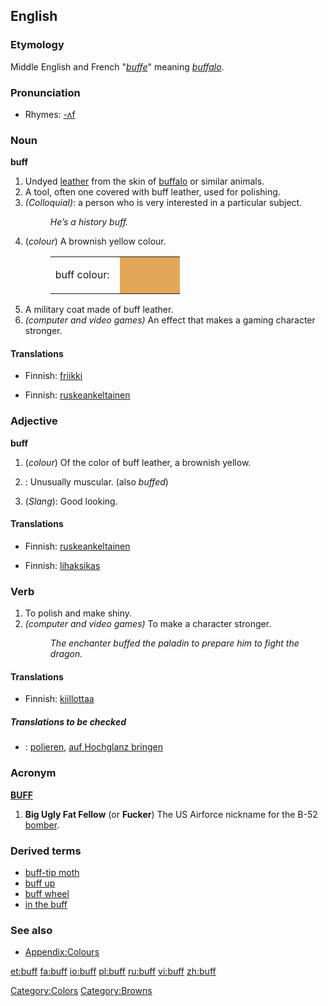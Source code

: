 ==English==

===Etymology===
Middle English and French "''[[buffe]]''" meaning ''[[buffalo]]''.

===Pronunciation===
*Rhymes: [[Rhymes:English:-ʌf|-ʌf]]

===Noun===
'''buff'''
# Undyed [[leather]] from the skin of [[buffalo]] or similar animals. 
# A tool, often one covered with buff leather, used for polishing.
# ''(Colloquial)'': a person who is very interested in a particular subject.
#: ''He’s a history buff.''
# (''colour'') A brownish yellow colour. 
#:<table><tr><td>buff colour: &nbsp;</td><td bgcolor="#E3A857" width="80">&nbsp; </td></tr></table>
# A military coat made of buff leather.
# ''(computer and video games)'' An effect that makes a gaming character stronger.

====Translations====
{{trans-top|Undyed leather from the skin of buffalo or similar animals}}
{{trans-mid}}
{{trans-bottom}}

{{trans-top|A tool, often one covered with buff leather, used for polishing}}
{{trans-mid}}
{{trans-bottom}}

{{trans-top|a person who is very interested in a particular subject}}
*Finnish: [[friikki]]
{{trans-mid}}
{{trans-bottom}}

{{trans-top|A brownish yellow colour}}
*Finnish: [[ruskeankeltainen]]
{{trans-mid}}
{{trans-bottom}}

{{trans-top|A military coat made of buff leather}}
{{trans-mid}}
{{trans-bottom}}

{{trans-top|An effect that makes a gaming character stronger}}
{{trans-mid}}
{{trans-bottom}}

===Adjective===
'''buff'''
# (''colour'') Of the color of buff leather, a brownish yellow.
# {{bodybuilding}}: Unusually muscular. (also ''buffed'')
# (''Slang''): Good looking.

====Translations====
{{trans-top|Of the color of buff leather, a brownish yellow}}
*Finnish: [[ruskeankeltainen]]
{{trans-mid}}
{{trans-bottom}}

{{trans-top|Unusually muscular}}
*Finnish: [[lihaksikas]]
{{trans-mid}}
{{trans-bottom}}

{{trans-top|Good looking}}
{{trans-mid}}
{{trans-bottom}}

===Verb===
{{en-verb}}
# To polish and make shiny.
# ''(computer and video games)'' To make a character stronger.
#: ''The enchanter buffed the paladin to prepare him to fight the dragon.''

====Translations====
{{trans-top|To polish and make shiny}}
*Finnish: [[kiillottaa]]
{{trans-mid}}
{{trans-bottom}}

{{trans-top|To make a character stronger}}
{{trans-mid}}
{{trans-bottom}}

=====Translations to be checked=====
{{checktrans}}
{{top}}
*{{ttbc|German}}: [[polieren]], [[auf Hochglanz bringen]]
{{mid}}
{{bottom}}

===Acronym===
'''[[BUFF]]'''

# '''Big Ugly Fat Fellow''' (or '''Fucker''') The US Airforce nickname for the B-52 [[bomber]].

===Derived terms===
*[[buff-tip moth]]
*[[buff up]]
*[[buff wheel]]
*[[in the buff]]

===See also===
*[[Wiktionary_Appendix:Colours|Appendix:Colours]]

[[Category:Colors]]
[[Category:Browns]]

[[et:buff]]
[[fa:buff]]
[[io:buff]]
[[pl:buff]]
[[ru:buff]]
[[vi:buff]]
[[zh:buff]]